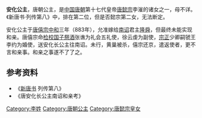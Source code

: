 {{東亞女性歷史人物
| 名稱=安化公主
| 身份=[[唐朝|唐朝]]公主
| 畫像=
| 說明=
| 姓=李
| 封爵=[[公主|公主]]
| 位號=
| 封號=安化公主
| 出生年=
| 婚年=
| 逝世年=
| 諡號=
| 夫=南诏君主[[隆舜|隆舜]]
| 夫之父=南诏君主[[世隆|世隆]]
| 父親=[[唐懿宗|唐懿宗]]李漼
|}}
'''安化公主'''，唐朝公主，是[[中国|中国]][[唐朝|唐朝]]第十七代皇帝[[唐懿宗|唐懿宗]]李漼的诸女之一，母不详。《新唐书·列传第八》中，排在第二位，但是否懿宗第二女，无法断定。

安化公主于[[唐僖宗|唐僖宗]][[中和_(唐朝)|中和]]三年（883年），允准嫁给[[南诏|南诏]]君主[[隆舜|隆舜]]，但最终未能实现和亲。唐僖宗命[[检校|检校]][[国子监|国子祭酒]]张谯为礼会五礼使，徐云虔为副使，[[宗正|宗正]]少卿嗣虢王李约为婚使，送安化长公主往南诏。未行，黄巢被杀，僖宗还京，遣返使者，更不言和亲事。和亲之事遂不了了之。
== 参考资料 ==
*《[[新唐书|新唐书]] 列传第八》
*《唐安化长公主南诏和亲考》
{{唐懿宗皇室}}
{{唐朝人小作品}}
[[Category:李姓|Category:李姓]]
[[Category:唐朝公主|Category:唐朝公主]]
[[Category:唐懿宗皇女|Category:唐懿宗皇女]]
